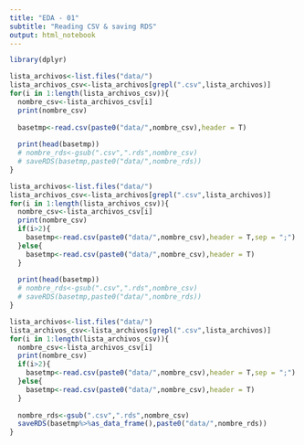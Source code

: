 ```yaml
---
title: "EDA - 01"
subtitle: "Reading CSV & saving RDS"
output: html_notebook
---
```


```r
library(dplyr)
```

```r
lista_archivos<-list.files("data/")
lista_archivos_csv<-lista_archivos[grepl(".csv",lista_archivos)]
for(i in 1:length(lista_archivos_csv)){
  nombre_csv<-lista_archivos_csv[i]
  print(nombre_csv)
  
  basetmp<-read.csv(paste0("data/",nombre_csv),header = T)
  
  print(head(basetmp))
  # nombre_rds<-gsub(".csv",".rds",nombre_csv)
  # saveRDS(basetmp,paste0("data/",nombre_rds))
}
```

```r
lista_archivos<-list.files("data/")
lista_archivos_csv<-lista_archivos[grepl(".csv",lista_archivos)]
for(i in 1:length(lista_archivos_csv)){
  nombre_csv<-lista_archivos_csv[i]
  print(nombre_csv)
  if(i>2){
    basetmp<-read.csv(paste0("data/",nombre_csv),header = T,sep = ";")
  }else{
    basetmp<-read.csv(paste0("data/",nombre_csv),header = T)
  }
  
  print(head(basetmp))
  # nombre_rds<-gsub(".csv",".rds",nombre_csv)
  # saveRDS(basetmp,paste0("data/",nombre_rds))
}
```

```r
lista_archivos<-list.files("data/")
lista_archivos_csv<-lista_archivos[grepl(".csv",lista_archivos)]
for(i in 1:length(lista_archivos_csv)){
  nombre_csv<-lista_archivos_csv[i]
  print(nombre_csv)
  if(i>2){
    basetmp<-read.csv(paste0("data/",nombre_csv),header = T,sep = ";")
  }else{
    basetmp<-read.csv(paste0("data/",nombre_csv),header = T)
  }
  
  nombre_rds<-gsub(".csv",".rds",nombre_csv)
  saveRDS(basetmp%>%as_data_frame(),paste0("data/",nombre_rds))
}
```

```r

```

